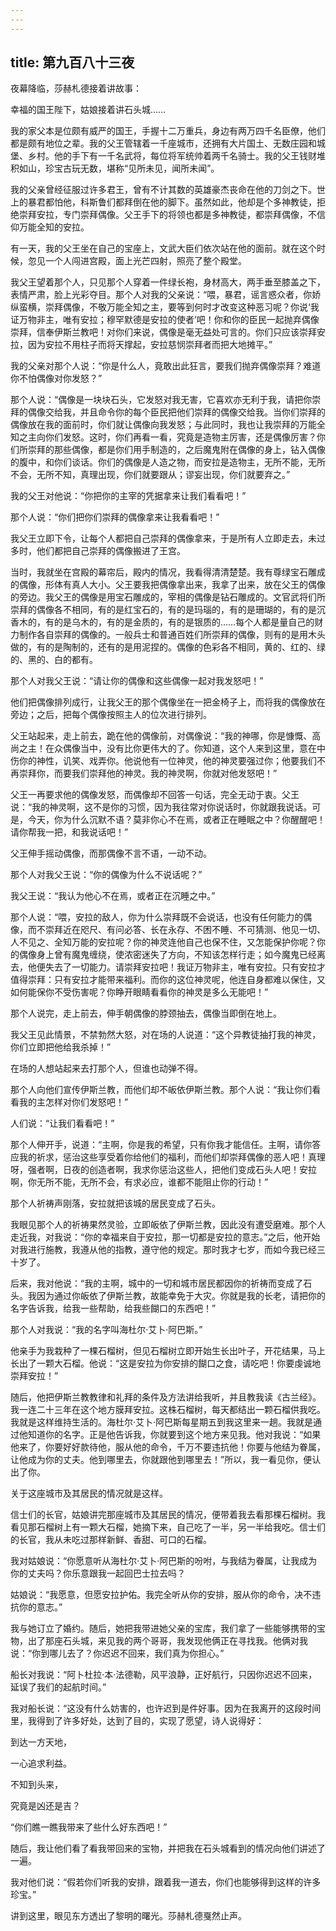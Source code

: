 ```yaml
---
---
---
```

title: 第九百八十三夜
---






夜幕降临，莎赫札德接着讲故事：





幸福的国王陛下，姑娘接着讲石头城……

我的家父本是位颇有威严的国王，手握十二万重兵，身边有两万四千名臣僚，他们都是颇有地位之辈。我的父王管辖着一千座城市，还拥有大片国土、无数庄园和城堡、乡村。他的手下有一千名武将，每位将军统帅着两千名骑士。我的父王钱财堆积如山，珍宝古玩无数，堪称“见所未见，闻所未闻”。

我的父亲曾经征服过许多君王，曾有不计其数的英雄豪杰丧命在他的刀剑之下。世上的暴君都怕他，科斯鲁们都拜倒在他的脚下。虽然如此，他却是个多神教徒，拒绝崇拜安拉，专门崇拜偶像。父王手下的将领也都是多神教徒，都崇拜偶像，不信仰万能全知的安拉。

有一天，我的父王坐在自己的宝座上，文武大臣们依次站在他的面前。就在这个时候，忽见一个人闯进宫殿，面上光芒四射，照亮了整个殿堂。

我父王望着那个人，只见那个人穿着一件绿长袍，身材高大，两手垂至膝盖之下，表情严肃，脸上光彩夺目。那个人对我的父亲说：“喂，暴君，谣言惑众者，你娇纵蛮横，崇拜偶像，不敬万能全知之主，要等到何时才改变这种恶习呢？你说‘我证万物非主，唯有安拉；穆罕默德是安拉的使者’吧！你和你的臣民一起抛弃偶像崇拜，信奉伊斯兰教吧！对你们来说，偶像是毫无益处可言的。你们只应该崇拜安拉，因为安拉不用柱子而将天撑起，安拉慈悯崇拜者而把大地摊平。”

我的父亲对那个人说：“你是什么人，竟敢出此狂言，要我们抛弃偶像崇拜？难道你不怕偶像对你发怒？”

那个人说：“偶像是一块块石头，它发怒对我无害，它喜欢亦无利于我，请把你崇拜的偶像交给我，并且命令你的每个臣民把他们崇拜的偶像交给我。当你们崇拜的偶像放在我的面前时，你们就让偶像向我发怒；与此同时，我也让我崇拜的万能全知之主向你们发怒。这时，你们再看一看，究竟是造物主厉害，还是偶像厉害？你们所崇拜的那些偶像，都是你们用手制造的，之后魔鬼附在偶像的身上，钻入偶像的腹中，和你们谈话。你们的偶像是人造之物，而安拉是造物主，无所不能，无所不会，无所不知，真理出现，你们就要跟从；谬妄出现，你们就要弃之。”

我的父王对他说：“你把你的主宰的凭据拿来让我们看看吧！”

那个人说：“你们把你们崇拜的偶像拿来让我看看吧！”

我父王立即下令，让每个人都把自己崇拜的偶像拿来，于是所有人立即走去，未过多时，他们都把自己崇拜的偶像搬进了王宫。

当时，我就坐在宫殿的幕帘后，殿内的情况，我看得清清楚楚。我有尊绿宝石雕成的偶像，形体有真人大小。父王要我把偶像拿出来，我拿了出来，放在父王的偶像的旁边。我父王的偶像是用宝石雕成的，宰相的偶像是钻石雕成的。文官武将们所崇拜的偶像各不相同，有的是红宝石的，有的是玛瑙的，有的是珊瑚的，有的是沉香木的，有的是乌木的，有的是金质的，有的是银质的……每个人都是量自己的财力制作各自崇拜的偶像的。一般兵士和普通百姓们所崇拜的偶像，则有的是用木头做的，有的是陶制的，还有的是用泥捏的。偶像的色彩各不相同，黄的、红的、绿的、黑的、白的都有。

那个人对我父王说：“请让你的偶像和这些偶像一起对我发怒吧！”

他们把偶像排列成行，让我父王的那个偶像坐在一把金椅子上，而将我的偶像放在旁边；之后，把每个偶像按照主人的位次进行排列。

父王站起来，走上前去，跪在他的偶像前，对偶像说：“我的神哪，你是慷慨、高尚之主！在众偶像当中，没有比你更伟大的了。你知道，这个人来到这里，意在中伤你的神性，讥笑、戏弄你。他说他有一位神灵，他的神灵要强过你；他要我们不再崇拜你，而要我们崇拜他的神灵。我的神灵啊，你就对他发怒吧！”

父王一再要求他的偶像发怒，而偶像却不回答一句话，完全无动于衷。父王说：“我的神灵啊，这不是你的习惯，因为我往常对你说话时，你就跟我说话。可是，今天，你为什么沉默不语？莫非你心不在焉，或者正在睡眠之中？你醒醒吧！请你帮我一把，和我说话吧！”

父王伸手摇动偶像，而那偶像不言不语，一动不动。

那个人对我父王说：“你的偶像为什么不说话呢？”

我父王说：“我认为他心不在焉，或者正在沉睡之中。”

那个人说：“喂，安拉的敌人，你为什么崇拜既不会说话，也没有任何能力的偶像，而不崇拜近在咫尺、有问必答、长在永存、不困不睡、不可猜测、他见一切、人不见之、全知万能的安拉呢？你的神灵连他自己也保不住，又怎能保护你呢？你的偶像身上曾有魔鬼缠绕，使浓密迷失了方向，不知该怎样行走；如今魔鬼已经离去，他便失去了一切能力。请崇拜安拉吧！我证万物非主，唯有安拉。只有安拉才值得崇拜：只有安拉才能带来福利。而你的这位神灵呢，他连自身都难以保住，又如何能保你不受伤害呢？你睁开眼睛看看你的神灵是多么无能吧！”

那个人说完，走上前去，伸手朝偶像的脖颈抽去，偶像当即倒在地上。

我父王见此情景，不禁勃然大怒，对在场的人说道：“这个异教徒抽打我的神灵，你们立即把他给我杀掉！”

在场的人想站起来去打那个人，但谁也动弹不得。

那个人向他们宣传伊斯兰教，而他们却不皈依伊斯兰教。那个人说：“我让你们看看我的主怎样对你们发怒吧！”

人们说：“让我们看看吧！”

那个人伸开手，说道：“主啊，你是我的希望，只有你我才能信任。主啊，请你答应我的祈求，惩治这些享受着你给他们的福利，而他们却崇拜偶像的恶人吧！真理呀，强者啊，日夜的创造者啊，我求你惩治这些人，把他们变成石头人吧！安拉啊，你无所不能，无所不会，有求必应，谁都不能阻止你的行动！”

那个人祈祷声刚落，安拉就把该城的居民变成了石头。

我眼见那个人的祈祷果然灵验，立即皈依了伊斯兰教，因此没有遭受磨难。那个人走近我，对我说：“你的幸福来自于安拉，那一切都是安拉的意志。”之后，他开始对我进行施教，我遵从他的指教，遵守他的规定。那时我才七岁，而如今我已经三十岁了。

后来，我对他说：“我的主啊，城中的一切和城市居民都因你的祈祷而变成了石头。我因为通过你皈依了伊斯兰教，故能幸免于大灾。你就是我的长老，请把你的名字告诉我，给我一些帮助，给我些餬口的东西吧！”

那个人对我说：“我的名字叫海杜尔·艾卜·阿巴斯。”

他亲手为我栽种了一棵石榴树，但见石榴树立即开始生长出叶子，开花结果，马上长出了一颗大石榴。他说：“这是安拉为你安排的餬口之食，请吃吧！你要虔诚地崇拜安拉！”

随后，他把伊斯兰教教律和礼拜的条件及方法讲给我听，并且教我读《古兰经》。我一连二十三年在这个地方膜拜安拉。这株石榴树，每天都结出一颗石榴供我吃。我就是这样维持生活的。海杜尔·艾卜·阿巴斯每星期五到我这里来一趟。我就是通过他知道你的名字。正是他告诉我，你就要到这个地方来见我。他对我说：“如果他来了，你要好好款待他，服从他的命令，千万不要违抗他！你要与他结为眷属，让他成为你的丈夫。他到哪里去，你就跟他到哪里去！”所以，我一看见你，便认出了你。

关于这座城市及其居民的情况就是这样。

信士们的长官，姑娘讲完那座城市及其居民的情况，便带着我去看那棵石榴树。我看见那石榴树上有一颗大石榴，她摘下来，自己吃了一半，另一半给我吃。信士们的长官，我从未吃过那样新鲜、香甜、可口的石榴。

我对姑娘说：“你愿意听从海杜尔·艾卜·阿巴斯的吩咐，与我结为眷属，让我成为你的丈夫吗？你乐意跟我一起回巴士拉去吗？

姑娘说：“我愿意，但愿安拉护佑。我完全听从你的安排，服从你的命令，决不违抗你的意志。”

我与她订立了婚约。随后，她把我带进她父亲的宝库，我们拿了一些能够携带的宝物，出了那座石头城，来见我的两个哥哥，我发现他俩正在寻找我。他俩对我说：“你到哪儿去了？你迟迟不回来，我们真为你担心。”

船长对我说：“阿卜杜拉·本·法德勒，风平浪静，正好航行，只因你迟迟不回来，延误了我们的起航时间。”

我对船长说：“这没有什么妨害的，也许迟到是件好事。因为在我离开的这段时间里，我得到了许多好处，达到了目的，实现了愿望，诗人说得好：


到达一方天地，

一心追求利益。

不知到头来，

究竟是凶还是吉？



“你们瞧一瞧我带来了些什么好东西吧！”

随后，我让他们看了看我带回来的宝物，并把我在石头城看到的情况向他们讲述了一遍。

我对他们说：“假若你们听我的安排，跟着我一道去，你们也能够得到这样的许多珍宝。”





讲到这里，眼见东方透出了黎明的曙光。莎赫札德戛然止声。